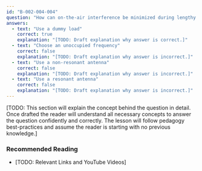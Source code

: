 ```yaml
---
id: "B-002-004-004"
question: "How can on-the-air interference be minimized during lengthy transmitter testing?"
answers:
  - text: "Use a dummy load"
    correct: true
    explanation: "[TODO: Draft explanation why answer is correct.]"
  - text: "Choose an unoccupied frequency"
    correct: false
    explanation: "[TODO: Draft explanation why answer is incorrect.]"
  - text: "Use a non-resonant antenna"
    correct: false
    explanation: "[TODO: Draft explanation why answer is incorrect.]"
  - text: "Use a resonant antenna"
    correct: false
    explanation: "[TODO: Draft explanation why answer is incorrect.]"
---
```


[TODO: This section will explain the concept behind the question in detail. Once drafted the reader will understand all necessary concepts to answer the question confidently and correctly. The lesson will follow pedagogy best-practices and assume the reader is starting with no previous knowledge.]

### Recommended Reading

- [TODO: Relevant Links and YouTube Videos]
